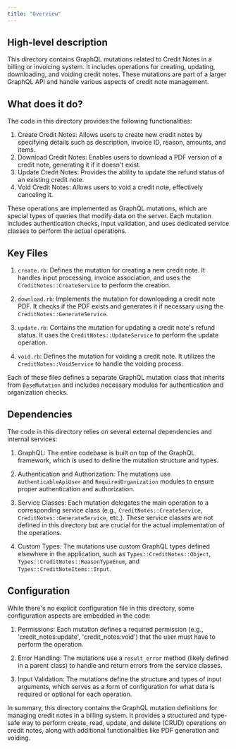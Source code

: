 ```yaml
---
title: "Overview"
---
```


## High-level description
This directory contains GraphQL mutations related to Credit Notes in a billing or invoicing system. It includes operations for creating, updating, downloading, and voiding credit notes. These mutations are part of a larger GraphQL API and handle various aspects of credit note management.

## What does it do?
The code in this directory provides the following functionalities:

1. Create Credit Notes: Allows users to create new credit notes by specifying details such as description, invoice ID, reason, amounts, and items.
2. Download Credit Notes: Enables users to download a PDF version of a credit note, generating it if it doesn't exist.
3. Update Credit Notes: Provides the ability to update the refund status of an existing credit note.
4. Void Credit Notes: Allows users to void a credit note, effectively canceling it.

These operations are implemented as GraphQL mutations, which are special types of queries that modify data on the server. Each mutation includes authentication checks, input validation, and uses dedicated service classes to perform the actual operations.

## Key Files

1. `create.rb`: Defines the mutation for creating a new credit note. It handles input processing, invoice association, and uses the `CreditNotes::CreateService` to perform the creation.

2. `download.rb`: Implements the mutation for downloading a credit note PDF. It checks if the PDF exists and generates it if necessary using the `CreditNotes::GenerateService`.

3. `update.rb`: Contains the mutation for updating a credit note's refund status. It uses the `CreditNotes::UpdateService` to perform the update operation.

4. `void.rb`: Defines the mutation for voiding a credit note. It utilizes the `CreditNotes::VoidService` to handle the voiding process.

Each of these files defines a separate GraphQL mutation class that inherits from `BaseMutation` and includes necessary modules for authentication and organization checks.

## Dependencies
The code in this directory relies on several external dependencies and internal services:

1. GraphQL: The entire codebase is built on top of the GraphQL framework, which is used to define the mutation structure and types.

2. Authentication and Authorization: The mutations use `AuthenticableApiUser` and `RequiredOrganization` modules to ensure proper authentication and authorization.

3. Service Classes: Each mutation delegates the main operation to a corresponding service class (e.g., `CreditNotes::CreateService`, `CreditNotes::GenerateService`, etc.). These service classes are not defined in this directory but are crucial for the actual implementation of the operations.

4. Custom Types: The mutations use custom GraphQL types defined elsewhere in the application, such as `Types::CreditNotes::Object`, `Types::CreditNotes::ReasonTypeEnum`, and `Types::CreditNoteItems::Input`.

## Configuration
While there's no explicit configuration file in this directory, some configuration aspects are embedded in the code:

1. Permissions: Each mutation defines a required permission (e.g., 'credit_notes:update', 'credit_notes:void') that the user must have to perform the operation.

2. Error Handling: The mutations use a `result_error` method (likely defined in a parent class) to handle and return errors from the service classes.

3. Input Validation: The mutations define the structure and types of input arguments, which serves as a form of configuration for what data is required or optional for each operation.

In summary, this directory contains the GraphQL mutation definitions for managing credit notes in a billing system. It provides a structured and type-safe way to perform create, read, update, and delete (CRUD) operations on credit notes, along with additional functionalities like PDF generation and voiding.